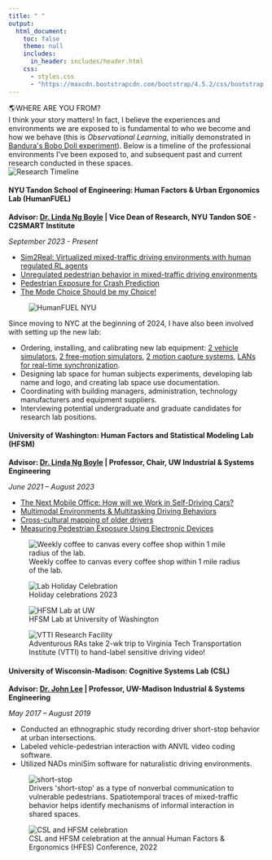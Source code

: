 ```yaml
---
title: " "
output:
  html_document:
    toc: false
    theme: null
    includes:
      in_header: includes/header.html
    css:
      - styles.css
      - "https://maxcdn.bootstrapcdn.com/bootstrap/4.5.2/css/bootstrap.min.css"
---
```


```{=html}
<div class="main-wrapper">
  <div class="content-wrapper">
    <section class="lab-section">
    <div class="intro-box">
      <div class="intro-box-title">
        <span class="emoji">🌎</span>WHERE ARE YOU FROM?
      </div>
      <div class="intro-box-content" style="--n:52;">
I think your story matters! In fact, I believe the experiences and environments we are exposed to is fundamental to who we become and how we behave (this is <em>Observational Learning</em>, initially demonstrated in <a href="https://psycnet.apa.org/record/1963-00856-001">Bandura's Bobo Doll experiment</a>). Below is a timeline of the professional environments I've been exposed to, and subsequent past and current research conducted in these spaces.</div>
    </div>
    <!-- Timeline Section -->
    <section class="timeline-section">
      <img src="images/timeline.png" alt="Research Timeline" class="timeline-image">
    </section>
```

```{=html}
<!-- Current Lab Section: HumanFUEL -->
<section class="lab-section">
  <div class="lab-section-split">
    <!-- Top section with two columns -->
    <div class="lab-section-top">
      <!-- Left Column: Content -->
      <div class="content-column">
        <h4>NYU Tandon School of Engineering: Human Factors & Urban Ergonomics Lab (HumanFUEL)</h4>
        
        <p><strong>Advisor: <a href="https://scholar.google.com/citations?user=-iCRFrsAAAAJ&hl=en&oi=ao">Dr. Linda Ng Boyle</a> | Vice Dean of Research, NYU Tandon SOE - C2SMART Institute</strong></p>
        <p><em>September 2023 - Present</em></p>
        
        <ul>
          <li><a href="projects.html#sim2real">Sim2Real: Virtualized mixed-traffic driving environments with human regulated RL agents</a></li>
          <li><a href="projects.html#unregulated-ped">Unregulated pedestrian behavior in mixed-traffic driving environments</a></li>
          <li><a href="projects.html#ped-study">Pedestrian Exposure for Crash Prediction</a></li>
          <li><a href="projects.html#mode-choice">The Mode Choice Should be my Choice!</a></li>
        </ul>
      </div>
      
      <!-- Right Column: Logo -->
      <div class="image-column">
        <div class="sticky-images">
          <figure class="image-item">
            <img src="images/humanFUEL-logo.png" alt="HumanFUEL NYU">
            <figcaption class="image-caption"> </figcaption>
          </figure>
        </div>
      </div>
    </div>

    <!-- Bottom section in single column -->
    <div class="lab-section-bottom">
      <p>Since moving to NYC at the beginning of 2024, I have also been involved with setting up the new lab:</p>
      <ul>
        <li>Ordering, installing, and calibrating new lab equipment: <a href="hardware.html#veh-sim-header">2 vehicle simulators</a>, <a href="hardware.html#free-sim-header">2 free-motion simulators</a>, <a href="hardware.html#mocap-header">2 motion capture systems</a>, <a href="hardware.html#network">LANs for real-time synchronization</a>.</li>
        <li>Designing lab space for human subjects experiments, developing lab name and logo, and creating lab space use documentation.</li>
        <li>Coordinating with building managers, administration, technology manufacturers and equipment suppliers.</li>
        <li>Interviewing potential undergraduate and graduate candidates for research lab positions.</li>
      </ul>
    </div>
  </div>
</section>
```

```{=html}
<!-- HFSM Lab -->
<section class="lab-section">
  <div class="two-column-layout">
    <div class="content-column">
      <h4>University of Washington: Human Factors and Statistical Modeling Lab (HFSM)</h4>
      <p><strong>Advisor: <a href="https://scholar.google.com/citations?user=-iCRFrsAAAAJ&hl=en&oi=ao">Dr. Linda Ng Boyle</a> | Professor, Chair, UW Industrial & Systems Engineering</strong></p>
      <p><em>June 2021 – August 2023</em></p>
      <ul>
        <li><a href="projects.html#mobile-office">The Next Mobile Office: How will we Work in Self-Driving Cars?</a></li>
        <li><a href="projects.html#multimodal-envs">Multimodal Environments & Multitasking Driving Behaviors</a></li>
        <li><a href="projects.html#profile-mapping">Cross-cultural mapping of older drivers</a></li>
        <li><a href="projects.html#pedX">Measuring Pedestrian Exposure Using Electronic Devices</a></li>
      </ul>
    </div>

    <div class="image-column">
      <div class="project-gallery">
        <div class="gallery-images" id="hfsm-gallery">
          <figure>
            <img src="images/hfsm-coffee-v2.jpeg" alt="Weekly coffee to canvas every coffee shop within 1 mile radius of the lab.">
            <figcaption class="image-caption">Weekly coffee to canvas every coffee shop within 1 mile radius of the lab.</figcaption>
          </figure>
          <figure>
            <img src="images/Secret Santa 2023-v2.jpeg" alt="Lab Holiday Celebration">
            <figcaption class="image-caption">Holiday celebrations 2023</figcaption>
          </figure>
          <figure>
            <img src="images/hfsm-uw-v2.jpeg" alt="HFSM Lab at UW">
            <figcaption class="image-caption">HFSM Lab at University of Washington</figcaption>
          </figure>
          <figure>
            <img src="images/vtti.jpeg" alt="VTTI Research Facility">
            <figcaption class="image-caption">Adventurous RAs take 2-wk trip to Virginia Tech Transportation Institute (VTTI) to hand-label sensitive driving video!</figcaption>
          </figure>
        </div>
        <div class="gallery-nav" id="hfsm-nav">
          <span class="gallery-dot"></span>
          <span class="gallery-dot"></span>
          <span class="gallery-dot"></span>
          <span class="gallery-dot"></span>
        </div>
      </div>
    </div>
  </div>
</section>
```

```{=html}
<!-- CSL Lab -->
<section class="lab-section">
  <div class="two-column-layout">
    <div class="content-column">
      <h4>University of Wisconsin-Madison: Cognitive Systems Lab (CSL)</h4>
      <p><strong>Advisor: <a href="https://scholar.google.com/citations?user=Qd6nZCAAAAAJ&hl=en">Dr. John Lee</a> | Professor, UW-Madison Industrial & Systems Engineering</strong></p>
      <p><em>May 2017 – August 2019</em></p>
      
      <ul>
        <li>Conducted an ethnographic study recording driver short-stop behavior at urban intersections.</li>
        <li>Labeled vehicle-pedestrian interaction with ANVIL video coding software.</li>
        <li>Utilized NADs miniSim software for naturalistic driving environments.</li>
      </ul>
    </div>
    
    <div class="image-column">
      <div class="project-gallery">
        <div class="gallery-images" id="csl-gallery">
          <figure>
            <img src="images/temporal-dynamics-domeyer.png" alt="short-stop">
            <figcaption class="image-caption">
              Drivers 'short-stop' as a type of nonverbal communication to vulnerable pedestrians. Spatiotemporal traces of mixed-traffic behavior helps identify mechanisms of informal interaction in shared spaces.
            </figcaption>
          </figure>
          <figure>
            <img src="images/hfsm-csl.jpeg" alt="CSL and HFSM celebration">
            <figcaption class="image-caption">
              CSL and HFSM celebration at the annual Human Factors & Ergonomics (HFES) Conference, 2022
            </figcaption>
          </figure>
        </div>
        <div class="gallery-nav" id="csl-nav">
          <span class="gallery-dot"></span>
          <span class="gallery-dot"></span>
        </div>
      </div>
    </div>
  </div>
</section>
</div>
</div>
```

```{=html}
<script type="text/javascript">
  document.addEventListener('DOMContentLoaded', () => {
    // Preserve your original gallery functionality
    class ImageGallery {
      constructor(container) {
        this.gallery = container;
        this.figures = this.gallery.querySelectorAll('figure');
        this.nav = this.gallery.nextElementSibling;
        this.dots = this.nav.querySelectorAll('.gallery-dot');
        this.currentIndex = 0;
        
        this.showImage(0);
        this.setupEventListeners();
      }

      showImage(index) {
        if (index < 0 || index >= this.figures.length) return;
        
        this.figures.forEach(fig => {
          fig.style.display = 'none';
          fig.classList.remove('active');
        });
        
        this.figures[index].style.display = 'block';
        this.figures[index].classList.add('active');
        
        this.dots.forEach(dot => dot.classList.remove('active'));
        if (this.dots[index]) {
          this.dots[index].classList.add('active');
        }
        
        this.currentIndex = index;
      }

      setupEventListeners() {
        this.dots.forEach((dot, index) => {
          dot.addEventListener('click', () => this.showImage(index));
        });

        let touchStartX = 0;
        let touchEndX = 0;
        
        this.gallery.addEventListener('touchstart', (e) => {
          touchStartX = e.touches[0].clientX;
        }, { passive: true });
        
        this.gallery.addEventListener('touchend', (e) => {
          touchEndX = e.changedTouches[0].clientX;
          const swipeDistance = touchStartX - touchEndX;
          const swipeThreshold = 50;
          
          if (Math.abs(swipeDistance) > swipeThreshold) {
            if (swipeDistance > 0 && this.currentIndex < this.figures.length - 1) {
              this.showImage(this.currentIndex + 1);
            } else if (swipeDistance < 0 && this.currentIndex > 0) {
              this.showImage(this.currentIndex - 1);
            }
          }
        }, { passive: true });
      }
    }

    // Initialize galleries
    const galleries = document.querySelectorAll('.gallery-images');
    galleries.forEach(gallery => {
      new ImageGallery(gallery);
    });
  });
</script>
```
